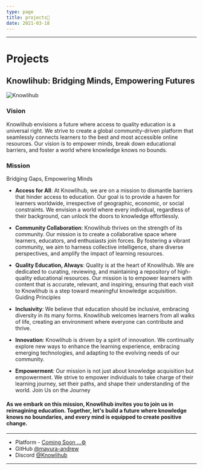 ```yaml
---
type: page
title: projects🚀
date: 2021-03-18
---
```

---
# Projects

## Knowlihub: Bridging Minds, Empowering Futures

![Knowlihub](../public/images/logo.ico)
### Vision

Knowlihub envisions a future where access to quality education is a universal right. 
We strive to create a global community-driven platform that seamlessly connects learners to 
the best and most accessible online resources. Our vision is to empower minds, break down 
educational barriers, and foster a world where knowledge knows no bounds.

### Mission

Bridging Gaps, Empowering Minds

- <b>Access for All</b>:
At Knowlihub, we are on a mission to dismantle barriers that hinder access to education. Our goal is to provide a haven for learners worldwide, irrespective of geographic, economic, or social constraints. We envision a world where every individual, regardless of their background, can unlock the doors to knowledge effortlessly.

- <b>Community Collaboration</b>:
Knowlihub thrives on the strength of its community. Our mission is to create a collaborative space where learners, educators, and enthusiasts join forces. By fostering a vibrant community, we aim to harness collective intelligence, share diverse perspectives, and amplify the impact of learning resources.

- <b>Quality Education, Always</b>:
Quality is at the heart of Knowlihub. We are dedicated to curating, reviewing, and maintaining a repository of high-quality educational resources. Our mission is to empower learners with content that is accurate, relevant, and inspiring, ensuring that each visit to Knowlihub is a step toward meaningful knowledge acquisition.
Guiding Principles

- <b>Inclusivity</b>:
We believe that education should be inclusive, embracing diversity in its many forms. Knowlihub welcomes learners from all walks of life, creating an environment where everyone can contribute and thrive.

- <b>Innovation</b>:
Knowlihub is driven by a spirit of innovation. We continually explore new ways to enhance the learning experience, embracing emerging technologies, and adapting to the evolving needs of our community.

- <b>Empowerment</b>:
Our mission is not just about knowledge acquisition but empowerment. We strive to empower individuals to take charge of their learning journey, set their paths, and shape their understanding of the world.
Join Us on the Journey

#### As we embark on this mission, Knowlihub invites you to join us in reimagining education. Together, let's build a future where knowledge knows no boundaries, and every mind is equipped to create positive change.
---

- Platform - [Coming Soon ...⚙️](https://mayura-andrew.github.io/Knowlihub/)
- GitHub [@mayura-andrew](https://github.com/mayura-andrew)
- Discord [@Knowlihub](https://discord.gg/VkxFQxba)


---

